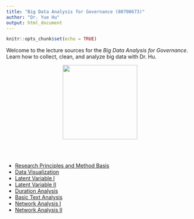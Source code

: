 ```yaml
---
title: "Big Data Analysis for Governance (80700673)"
author: "Dr. Yue Hu"
output: html_document
---
```


```r
knitr::opts_chunk$set(echo = TRUE)
```


Welcome to the lecture sources for the *Big Data Analysis for Governance*. Learn how to collect, clean, and analyze big data with Dr. Hu.


<center><img src="../analysisOfPoliticalData/images/goodluck.gif" height="200"/></center>


<br><br>

<ul>

<li><a href="/slides_gh/slides/courses/governmentalBigData/01_statsReview.html">Research Principles and Method Basis</a></li>

<li><a href="/slides_gh/slides/courses/governmentalBigData/02_dataVisualization.html">Data Visualization</a></li>

<li><a href="/slides_gh/slides/courses/governmentalBigData/03_latentVariableI.html">Latent Variable I</a></li>

<li><a href="/slides_gh/slides/courses/governmentalBigData/04_latentVariableII.html">Latent Variable II</a></li>

<li><a href="/slides_gh/slides/courses/governmentalBigData/05_eventHistory.html">Duration Analysis</a></li>

<li><a href="/slides_gh/slides/courses/governmentalBigData/06_textAnalaysis.html">Basic Text Analysis</a></li>

<li><a href="/slides_gh/slides/courses/governmentalBigData/07_networkAnalysis.html">Network Analysis I</a></li>

<li><a href="/slides_gh/slides/courses/governmentalBigData/08_networkAnalaysisII.html">Network Analysis II</a></li>

</ul>